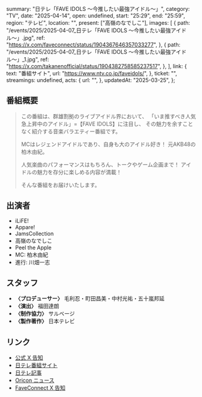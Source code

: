   summary: "日テレ「FAVE IDOLS 〜今推したい最強アイドル〜」",
  category: "TV",
  date: "2025-04-14",
  open: undefined,
  start: "25:29",
  end: "25:59",
  region: "テレビ",
  location: "",
  present: ["高嶺のなでしこ"],
  images: [
    {
      path: "/events/2025/2025-04-07_日テレ「FAVE IDOLS 〜今推したい最強アイドル〜」.jpg",
      ref: "https://x.com/faveconnect/status/1904367646357033277",
    },
    {
      path: "/events/2025/2025-04-07_日テレ「FAVE IDOLS 〜今推したい最強アイドル〜」_1.jpg",
      ref: "https://x.com/takanenofficial/status/1904382758585237517",
    },
  ],
  link: {
    text: "番組サイト",
    url: "https://www.ntv.co.jp/faveidols/",
  },
  ticket: "",
  streamings: undefined,
  acts: {
    url: "",
  },
  updatedAt: "2025-03-25",
};

## 番組概要

> この番組は、群雄割拠のライブアイドル界において、
> 「いま推すべき人気急上昇中のアイドル」=【FAVE IDOLS】に注目し、
> その魅力を余すことなく紹介する音楽バラエティー番組です。
>
> MCはレジェンドアイドルであり、自身も大のアイドル好き！
> 元AKB48の柏木由紀。
>
> 人気楽曲のパフォーマンスはもちろん、トークやゲーム企画まで！
> アイドルの魅力を存分に楽しめる内容が満載！
>
> そんな番組をお届けいたします。

## 出演者

- iLiFE!
- Appare!
- JamsCollection
- 高嶺のなでしこ
- Peel the Apple
- MC: 柏木由紀
- 進行: 川畑一志

## スタッフ

- **〈プロデューサー〉** 毛利忍・町田昌美・中村光祐・五十嵐邦延
- **〈演出〉** 福田達朗
- **〈制作協力〉** サルベージ
- **〈製作著作〉** 日本テレビ

## リンク

- [公式 X 告知](https://x.com/takanenofficial/status/1904382758585237517)
- [日テレ番組サイト](https://www.ntv.co.jp/faveidols/)
- [日テレ記事](https://www.ntv.co.jp/faveidols/articles/47561dbyxfvxzgweau19.html)
- [Oricon ニュース](https://x.com/oricon/status/1904367679211028751)
- [FaveConnect X 告知](https://x.com/faveconnect/status/1904367646357033277)

